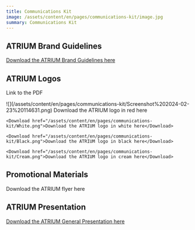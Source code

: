```yaml
---
title: Communications Kit
image: /assets/content/en/pages/communications-kit/image.jpg
summary: Communications Kit
---
```

## ATRIUM Brand Guidelines

[Download the ATRIUM Brand Guidelines here](https://drive.google.com/file/d/16XtcoYy2o6m58xbWXo8Ol1DW-7ehnAfx/view?usp=share_link)

## ATRIUM Logos

<Download href="/assets/content/en/pages/communications-kit/AAI & Marketplace notes.pdf">Link to the PDF</Download>

<Grid variant="one-four-columns">
  <GridItem>
    ![](/assets/content/en/pages/communications-kit/Screenshot%202024-02-23%20114631.png)
  </GridItem>

  <GridItem>
    <Download href="/assets/content/en/pages/communications-kit/Clay.png">Download the ATRIUM logo in red here</Download>

    <Download href="/assets/content/en/pages/communications-kit/White.png">Download the ATRIUM logo in white here</Download>

    <Download href="/assets/content/en/pages/communications-kit/Black.png">Download the ATRIUM logo in black here</Download>

    <Download href="/assets/content/en/pages/communications-kit/Cream.png">Download the ATRIUM logo in cream here</Download>
  </GridItem>
</Grid>

## Promotional Materials

<Download href="/assets/content/en/pages/communications-kit/Print-Flyers-Final-RGB.pdf">Download the ATRIUM flyer here</Download>

## ATRIUM Presentation

[Download the ATRIUM General Presentation here](https://docs.google.com/presentation/d/1G8TyC52JN3CSEarTKWh_b0IseLegzVL0n0LLkmN-Bj4/edit?usp=sharing)
